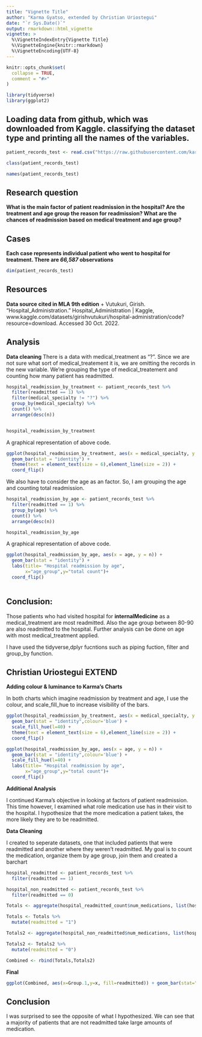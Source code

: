 ---
title: "Vignette Title"
author: "Karma Gyatso, extended by Christian Uriostegui"
date: "`r Sys.Date()`"
output: rmarkdown::html_vignette
vignette: >
  %\VignetteIndexEntry{Vignette Title}
  %\VignetteEngine{knitr::rmarkdown}
  %\VignetteEncoding{UTF-8}
---

```{r setup, include = FALSE}
knitr::opts_chunk$set(
  collapse = TRUE,
  comment = "#>"
)
```



```{r}
library(tidyverse)
library(ggplot2)
```


## Loading data from github, which was downloaded from Kaggle. classifying the dataset type and printing all the names of the variables. 
```{r}
patient_records_test <- read.csv("https://raw.githubusercontent.com/karmaggyatso/CUNY_SPS/main/Github_data607/tidyverse_assignment/Train-1617360447408-1660719685476.csv")

```

```{r}
class(patient_records_test)
```

```{r}
names(patient_records_test)

```


## Research question 
**What is the main factor of patient readmission in the hospital? Are the treatment and age group the reason for readmission? What are the chances of readmission based on medical treatment and age group?**



## Cases 

**Each case represents individual patient who went to hospital for treatment. There are *66,587* observations**

```{r}
dim(patient_records_test)
```

## Resources
**Data source cited in MLA 9th edition**
 + Vutukuri, Girish. “Hospital_Administration.” Hospital_Administration | Kaggle, www.kaggle.com/datasets/girishvutukuri/hospital-administration/code?resource=download. Accessed 30 Oct. 2022.
 
 
## Analysis

**Data cleaning**
There is a data with medical_treatment as "?". Since we are not sure what sort of medical_treatement it is, we are omitting the records in the new variable. We're grouping the type of medical_treatement and counting how many patient has readmitted. 
```{r}
hospital_readmission_by_treatment <- patient_records_test %>% 
  filter(readmitted == 1) %>%
  filter(medical_specialty != "?") %>%
  group_by(medical_specialty) %>%
  count() %>% 
  arrange(desc(n))


hospital_readmission_by_treatment

```

A graphical representation of above code. 
```{r}
ggplot(hospital_readmission_by_treatment, aes(x = medical_specialty, y = n)) +
  geom_bar(stat = "identity") +
  theme(text = element_text(size = 6),element_line(size = 2)) +
  coord_flip() 
```

We also have to consider the age as an factor. So, I am grouping the age and counting total readmission. 
```{r}

hospital_readmission_by_age <- patient_records_test %>% 
  filter(readmitted == 1) %>%
  group_by(age) %>%
  count() %>% 
  arrange(desc(n))

hospital_readmission_by_age
```

A graphical representation of above code. 
```{r}
ggplot(hospital_readmission_by_age, aes(x = age, y = n)) +
  geom_bar(stat = "identity") + 
  labs(title= "Hospital readmission by age",
       x="age_group",y="total count")+
  coord_flip()
  
```

## Conclusion:
Those patients who had visited hospital for **internalMedicine** as a medical_treatment are most readmitted. Also the age group between 80-90 are also readmitted to the hospital. Further analysis can be done on age with most medical_treatment applied. 

I have used the tidyverse,dplyr fucntions such as piping fuction, filter and group_by function. 

## Christian Uriostegui EXTEND

**Adding colour & luminance to Karma's Charts**

In both charts which imagine readmission by treatment and age, I use the colour, and scale_fill_hue to increase visibility of the bars.

```{r}
ggplot(hospital_readmission_by_treatment, aes(x = medical_specialty, y = n)) +
  geom_bar(stat = "identity",colour='blue') +
  scale_fill_hue(l=40) +
  theme(text = element_text(size = 6),element_line(size = 2)) +
  coord_flip() 
```

```{r}
ggplot(hospital_readmission_by_age, aes(x = age, y = n)) +
  geom_bar(stat = "identity",colour='blue') +
  scale_fill_hue(l=40) +
  labs(title= "Hospital readmission by age",
       x="age_group",y="total count")+
  coord_flip()
```
**Additional Analysis**

I continued Karma's objective in looking at factors of patient readmission. This time however, I examined what role medication use has in their visit to the hospital. I hypothesize that the more medication a patient takes, the more likely they are to be readmitted.

**Data Cleaning**

I created to seperate datasets, one that included patients that were readmitted and another where they weren't readmitted. My goal is to count the medication, organize them by age group, join them and created a barchart

```{r}
hospital_readmitted <- patient_records_test %>%
  filter(readmitted == 1) 

hospital_non_readmitted <- patient_records_test %>%
  filter(readmitted == 0) 
```

```{r}
Totals <- aggregate(hospital_readmitted_count$num_medications, list(hospital_readmitted_count$age), FUN=sum)

Totals <- Totals %>%
  mutate(readmitted = "1")
```

```{r}
Totals2 <- aggregate(hospital_non_readmitted$num_medications, list(hospital_non_readmitted$age), FUN=sum)

Totals2 <- Totals2 %>%
  mutate(readmitted = "0")
```

```{r}
Combined <- rbind(Totals,Totals2)
```

**Final**

```{r}
ggplot(Combined, aes(x=Group.1,y=x, fill=readmitted)) + geom_bar(stat="identity")
```

## Conclusion
I was surprised to see the opposite of what I hypothesized. We can see that a majority of patients that are not readmitted take large amounts of medication.
